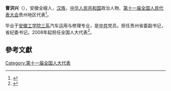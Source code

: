 '''曹洪兴'''（{{bd|1941年||}}），安徽全椒人，[[汉族|汉族]]，[[中华人民共和国|中华人民共和国]]政治人物、[[第十一届全国人民代表大会|第十一届全国人民代表大会]]贵州地区代表<ref>{{cite web|author=新华网|title=第十一届全国人大代表|url=http://news.xinhuanet.com/ziliao/2008-03/03/content_7708230.htm?node=36628|publisher=新华网|accessdate=2014-01-07|archive-date=2014-01-10|archive-url=https://web.archive.org/web/20140110211415/http://news.xinhuanet.com/ziliao/2008-03/03/content_7708230.htm?node=36628|dead-url=no}}</ref>。

毕业于[[安徽工学院三系|安徽工学院三系]]汽车运用与修理专业，是[[中共|中共]]党员。担任贵州省委副书记，省纪委书记。2008年起担任全国人大代表<ref>{{cite news|title=全国人大代表信息-曹洪兴|url= http://210.82.31.1:8084/delegate/viewDelegate.action?dbid=112321|accessdate=2013-04-05|newspaper=全国人大网|archive-url=https://web.archive.org/web/20140524004105/http://www.npc.gov.cn/delegate/viewDelegate.action?dbid=112321|archive-date=2014-05-24|dead-url=yes}}</ref>。

==參考文獻==
{{reflist}}
[[Category:第十一届全国人大代表|Category:第十一届全国人大代表]]